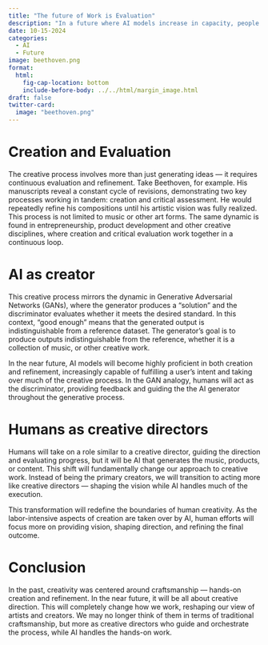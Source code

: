 ```yaml
---
title: "The future of Work is Evaluation"
description: "In a future where AI models increase in capacity, people will not generate solutions, but evaluate them and provide feedback."
date: 10-15-2024
categories: 
  - AI 
  - Future
image: beethoven.png
format:
  html:
    fig-cap-location: bottom
    include-before-body: ../../html/margin_image.html
draft: false
twitter-card: 
  image: "beethoven.png"
---
```



# Creation and Evaluation


The creative process involves more than just generating ideas — it requires continuous evaluation and refinement. Take Beethoven, for example. His manuscripts reveal a constant cycle of revisions, demonstrating two key processes working in tandem: creation and critical assessment. He would repeatedly refine his compositions until his artistic vision was fully realized. This process is not limited to music or other art forms. The same dynamic is found in entrepreneurship, product development and other creative disciplines, where creation and critical evaluation work together in a continuous loop.

# AI as creator

This creative process mirrors the dynamic in Generative Adversarial Networks (GANs), where the generator produces a “solution” and the discriminator evaluates whether it meets the desired standard. In this context, “good enough” means that the generated output is indistinguishable from a reference dataset. The generator's goal is to produce outputs indistinguishable from the reference, whether it is a collection of music, or other creative work. 

In the near future, AI models will become highly proficient in both creation and refinement, increasingly capable of fulfilling a user’s intent and taking over much of the creative process. In the GAN analogy, humans will act as the discriminator, providing feedback and guiding the the AI generator throughout the generative process.

# Humans as creative directors

Humans will take on a role similar to a creative director, guiding the direction and evaluating progress, but it will be AI that generates the music, products, or content. This shift will fundamentally change our approach to creative work. Instead of being the primary creators, we will transition to acting more like creative directors — shaping the vision while AI handles much of the execution.

This transformation will redefine the boundaries of human creativity. As the labor-intensive aspects of creation are taken over by AI, human efforts will focus more on providing vision, shaping direction, and refining the final outcome.



# Conclusion

In the past, creativity was centered around craftsmanship — hands-on creation and refinement. In the near future, it will be all about creative direction. This will completely change how we work, reshaping our view of artists and creators. We may no longer think of them in terms of traditional craftsmanship, but more as creative directors who guide and orchestrate the process, while AI handles the hands-on work.


